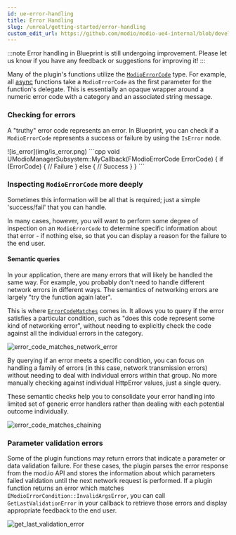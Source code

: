 ```yaml
---
id: ue-error-handling
title: Error Handling
slug: /unreal/getting-started/error-handling
custom_edit_url: https://github.com/modio/modio-ue4-internal/blob/develop/Plugins/Modio/Doc/doc_root/en-us/getting-started/error-handling.mdx
---
```



:::note
Error handling in Blueprint is still undergoing improvement. Please let us know if you have any feedback or suggestions for improving it!
:::

Many of the plugin's functions utilize the [`ModioErrorCode`](/unreal/refdocs/#modioerrorcode) type.  For example, all [async](/unreal/getting-started/plugin-structure/#non-blocking-asynchronous-interface) functions take a `ModioErrorCode` as the first parameter for the function's delegate. This is essentially an opaque wrapper around a numeric error code with a category and an associated string message. 

### Checking for errors

A "truthy" error code represents an error.  In Blueprint, you can check if a `ModioErrorCode` represents a success or failure by using the `IsError` node.



<Tabs group-id="languages">
  <TabItem value="blueprint" label="Blueprint">
![is_error](img/is_error.png)
  </TabItem>
  <TabItem value="c++" label="C++" default>
 ```cpp
void UModioManagerSubsystem::MyCallback(FModioErrorCode ErrorCode)
{
	if (ErrorCode)
    {
        // Failure
    }
    else
    {
        // Success
    }
}
```
  </TabItem>
</Tabs>

### Inspecting `ModioErrorCode` more deeply

Sometimes this information will be all that is required; just a simple 'success/fail' that you can handle. 

In many cases, however, you will want to perform some degree of inspection on an `ModioErrorCode` to determine specific information about that error - if nothing else, so that you can display a reason for the failure to the end user.

#### Semantic queries

In your application, there are many errors that will likely be handled the same way.  For example, you probably don’t need to handle different network errors in different ways. The semantics of networking errors are largely "try the function again later".

This is where [`ErrorCodeMatches`](/unreal/refdocs/#error-code-matches) comes in. It allows you to query if the error satisfies a particular condition, such as "does this code represent some kind of networking error", without needing to explicitly check the code against all the individual errors in the category.

![error_code_matches_network_error](img/error_code_matches_network_error.png)

By querying if an error meets a specific condition, you can focus on handling a family of errors (in this case, network transmission errors) without needing to deal with individual errors within that group. No more manually checking against individual HttpError values, just a single query.

These semantic checks help you to consolidate your error handling into limited set of generic error handlers rather than dealing with each potential outcome individually. 

![error_code_matches_chaining](img/error_code_matches_chaining.png)

### Parameter validation errors

Some of the plugin functions may return errors that indicate a parameter or data validation failure. For these cases, the plugin parses the error response from the mod.io API and stores the information about which parameters failed validation until the next network request is performed. If a plugin function returns an error which matches `EModioErrorCondition::InvalidArgsError`, you can call `GetLastValidationError` in your callback to retrieve those errors and display appropriate feedback to the end user. 

![get_last_validation_error](img/get_last_validation_error.png)